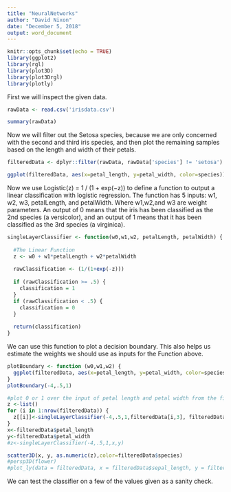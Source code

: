 ```yaml
---
title: "NeuralNetworks"
author: "David Nixon"
date: "December 5, 2018"
output: word_document
---
```


```r
knitr::opts_chunk$set(echo = TRUE)
library(ggplot2)
library(rgl)
library(plot3D)
library(plot3Drgl)
library(plotly)
```

First we will inspect the given data.

```r
rawData <- read.csv('irisdata.csv')

summary(rawData)
```





Now we will filter out the Setosa species, because we are only concerned with the second and third iris species, and then plot the remaining samples based on the length and width of their petals.
```r
filteredData <- dplyr::filter(rawData, rawData['species'] != 'setosa')

ggplot(filteredData, aes(x=petal_length, y=petal_width, color=species)) + geom_point() + xlab("Petal Length (cm)") + ylab("Petal Width (cm)") + labs(color = "Species")
```





Now we use Logistic(z) = 1 / (1 + exp(−z)) to define a function to output a linear classification with logistic regression. The function has 5 inputs: w1, w2, w3, petalLength, and petalWidth. Where w1,w2,and w3 are weight parameters. An output of 0 means that the iris has been classified as the 2nd species (a versicolor), and an output of 1 means that it has been classified as the 3rd species (a virginica).
``` r

singleLayerClassifier <- function(w0,w1,w2, petalLength, petalWidth) {
  
  #The Linear Function
  z <- w0 + w1*petalLength + w2*petalWidth
  
  rawClassification <- (1/(1+exp(-z)))
  
  if (rawClassification >= .5) {
    classification = 1
  }
  if (rawClassification < .5) {
    classification = 0
  }
  
  return(classification)
}
```



We can use this function to plot a decision boundary. This also helps us estimate the weights we should use as inputs for the Function above.
``` r
plotBoundary <- function (w0,w1,w2) {
  ggplot(filteredData, aes(x=petal_length, y=petal_width, color=species)) + geom_point() + xlab("Petal Length (cm)") + ylab("Petal Width (cm)") + labs(color = "Species") + geom_abline(slope = -w1/w2, intercept = -w0/w2)
}
plotBoundary(-4,.5,1)
```


``` r
#plot 0 or 1 over the input of petal length and petal width from the filteredData
z <-list()
for (i in 1:nrow(filteredData)) {
  z[[i]]<-singleLayerClassifier(-4,.5,1,filteredData[i,3], filteredData[i,4])
}
x<-filteredData$petal_length
y<-filteredData$petal_width
#z<-singleLayerClassifier(-4,.5,1,x,y)

scatter3D(x, y, as.numeric(z),color=filteredData$species)
#persp3D(flower)
#plot_ly(data = filteredData, x = filteredData$sepal_length, y = filteredData$sepal_width, z = filteredData$petal_length,type = "scatter3d", mode = "markers", color=filteredData$species)` 
```

We can test the classifier on a few of the values given as a sanity check.
``` r


```





